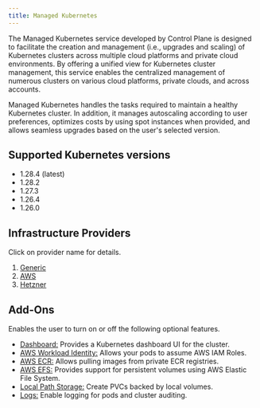 ```yaml
---
title: Managed Kubernetes
---
```


The Managed Kubernetes service developed by Control Plane is designed to facilitate the creation and management (i.e., upgrades and scaling) of Kubernetes clusters across multiple cloud platforms and private cloud environments. By offering a unified view for Kubernetes cluster management, this service enables the centralized management of numerous clusters on various cloud platforms, private clouds, and across accounts.

Managed Kubernetes handles the tasks required to maintain a healthy Kubernetes cluster. In addition, it manages autoscaling according to user preferences, optimizes costs by using spot instances when provided, and allows seamless upgrades based on the user's selected version.

## Supported Kubernetes versions

- 1.28.4 (latest)
- 1.28.2
- 1.27.3
- 1.26.4
- 1.26.0

## Infrastructure Providers

Click on provider name for details.

1. [Generic](/mk8s/generic)
2. [AWS](/mk8s/aws)
3. [Hetzner](/mk8s/hetzner)

## Add-Ons

Enables the user to turn on or off the following optional features.

- [Dashboard:](/mk8s/add-ons/dashboard) Provides a Kubernetes dashboard UI for the cluster.
- [AWS Workload Identity:](/mk8s/add-ons/aws_workload_identity) Allows your pods to assume AWS IAM Roles.
- [AWS ECR:](/mk8s/add-ons/aws_ecr) Allows pulling images from private ECR registries.
- [AWS EFS:](/mk8s/add-ons/aws_efs) Provides support for persistent volumes using AWS Elastic File System.
- [Local Path Storage:](/mk8s/add-ons/local_path_storage) Create PVCs backed by local volumes.
- [Logs:](/mk8s/add-ons/logs) Enable logging for pods and cluster auditing.
